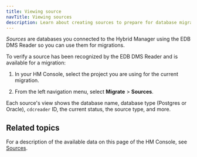 ```yaml
---
title: Viewing source
navTitle: Viewing sources
description: Learn about creating sources to prepare for database migrations to PG AI Hybrid Manager.
---
```


_Sources_ are databases you connected to the Hybrid Manager using the EDB DMS Reader so you can use them for migrations.

To verify a source has been recognized by the EDB DMS Reader and is available for a migration: 

1.  In your HM Console, select the project you are using for the current migration. 

1.  From the left navigation menu, select **Migrate** > **Sources**. 

Each source's view shows the database name, database type (Postgres or Oracle), `cdcreader` ID, the current status, the source type, and more.

## Related topics

For a description of the available data on this page of the HM Console, see [Sources](/edb-postgres-ai/hybrid-manager/using_hybrid_manager/migration/migrate/sources/).
